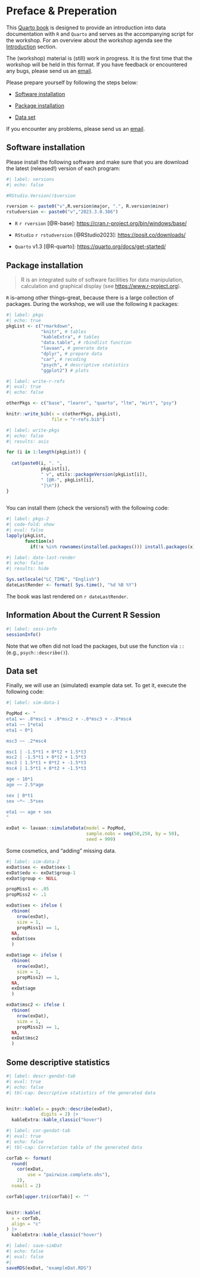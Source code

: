 
# Preface & Preperation {.unnumbered}


This [Quarto book](https://quarto.org/docs/books/) is designed to provide an introduction into data documentation with `R` and `Quarto` and serves as the accompanying script for the workshop. For an overview about the workshop agenda see the [Introduction](#intro.qmd) section. 

::: {.callout-important}

The (workshop) material is (still) work in progress. It is the first time that the workshop will be held in this format. If you have feedback or encountered any bugs, please send us an [email](mailto:sven.rieger@uni-tuebingen.de).

:::


Please prepare yourself by following the steps below:

- [Software installation](#software-install)

- [Package installation](#pkg-install)

- [Data set](#gen-dat)

If you encounter any problems, please send us an [email](mailto:sven.rieger@uni-tuebingen.de).

## Software installation {#software-install}

Please install the following software and make sure that you are download the latest (released!) version of each program:

```r
#| label: versions
#| echo: false

#RStudio.Version()$version

rversion <- paste0("v",R.version$major, ".", R.version$minor) 
rstudversion <- paste0("v","2023.3.0.386")

```


- `R` `r rversion` [@R-base]: [https://cran.r-project.org/bin/windows/base/](https://cran.r-project.org/bin/windows/base/){target="_blank"}

- `RStudio` `r rstudversion` [@RStudio2023]: [https://posit.co/downloads/](https://posit.co/downloads/){target="_blank"}

- `Quarto` v1.3 [@R-quarto]: [https://quarto.org/docs/get-started/](https://quarto.org/docs/get-started/){target="_blank"} 



## Package installation {#pkg-install}

> R is an integrated suite of software facilities for data manipulation, calculation and graphical display (see [https://www.r-project.org](https://www.r-project.org/about.html){target="_blank"}).

`R` is--among other things--great, because there is a large collection of packages. During the workshop, we will use the following `R` packages:

```r
#| label: pkgs
#| echo: true
pkgList <- c("rmarkdown",
             "knitr", # tables
             "kableExtra", # tables
             "data.table", # rbindlist function
             "lavaan", # generate data
             "dplyr", # prepare data
             "car", # recoding
             "psych", # descriptive statistics
             "ggplot2") # plots
```

```r
#| label: write-r-refs
#| eval: true
#| echo: false

otherPkgs <- c("base", "learnr", "quarto", "ltm", "mirt", "psy")

knitr::write_bib(x = c(otherPkgs, pkgList),
                 file = "r-refs.bib")
```

```r
#| label: write-pkgs
#| echo: false
#| results: asis

for (i in 1:length(pkgList)) {
  
  cat(paste0(i, ". ",
             pkgList[i],
             " v", utils::packageVersion(pkgList[i]),
             " [@R-", pkgList[i],
             "]\n"))
}
    

```

You can install them (check the versions!) with the following code: 

```r
#| label: pkgs-2
#| code-fold: show
#| eval: false
lapply(pkgList,
       function(x) 
         if(!x %in% rownames(installed.packages())) install.packages(x))
```


```r
#| label: date-last-render
#| echo: false
#| results: hide

Sys.setlocale("LC_TIME", "English")
dateLastRender <- format( Sys.time(), "%d %B %Y")
```

The book was last rendered on `r dateLastRender`.

::: {.callout-note collapse="true"}
## Information About the Current R Session

```r
#| label: sess-info
sessionInfo()
```

Note that we often did not load the packages, but use the function via `::` (e.g., `psych::describe()`).

:::



## Data set {#gen-dat}

Finally, we will use an (simulated) example data set. To get it, execute the following code:

```r
#| label: sim-data-1

PopMod <- "
eta1 =~ .8*msc1 + .8*msc2 + -.8*msc3 + -.8*msc4
eta1 ~~ 1*eta1
eta1 ~ 0*1

msc3 ~~ .2*msc4

msc1 | -1.5*t1 + 0*t2 + 1.5*t3
msc2 | -1.5*t1 + 0*t2 + 1.5*t3
msc3 | 1.5*t1 + 0*t2 + -1.5*t3
msc4 | 1.5*t1 + 0*t2 + -1.5*t3

age ~ 10*1
age ~~ 2.5*age

sex | 0*t1
sex ~*~ .5*sex

eta1 ~~ age + sex
"

exDat <- lavaan::simulateData(model = PopMod,
                              sample.nobs = seq(50,250, by = 50),
                              seed = 999)
```

Some cosmetics, and "adding" missing data.

```r
#| label: sim-data-2
exDat$sex <- exDat$sex-1
exDat$edu <- exDat$group-1
exDat$group <- NULL

propMiss1 <- .05
propMiss2 <- .1

exDat$sex <- ifelse (
  rbinom(
    nrow(exDat),
    size = 1,
    propMiss1) == 1,
  NA,
  exDat$sex
  )

exDat$age <- ifelse (
  rbinom(
    nrow(exDat),
    size = 1,
    propMiss2) == 1,
  NA,
  exDat$age
  )

exDat$msc2 <- ifelse (
  rbinom(
    nrow(exDat),
    size = 1,
    propMiss2) == 1,
  NA,
  exDat$msc2
  )
```

::: {.callout-note collapse="true"}
## Some descriptive statistics

```r
#| label: descr-gendat-tab
#| eval: true
#| echo: false
#| tbl-cap: Descriptive statistics of the generated data


knitr::kable(x = psych::describe(exDat),
             digits = 2) |> 
  kableExtra::kable_classic("hover")


```



```r
#| label: cor-gendat-tab
#| eval: true
#| echo: false
#| tbl-cap: Correlation table of the generated data

corTab <- format(
  round(
    cor(exDat,
        use = "pairwise.complete.obs"),
    2),
  nsmall = 2)

corTab[upper.tri(corTab)] <- ""


knitr::kable(
  x = corTab,
  align = "c"
) |> 
  kableExtra::kable_classic("hover")


```

:::

```r
#| label: save-simDat
#| echo: false
#| eval: false
#|
saveRDS(exDat, "exampleDat.RDS")
```


